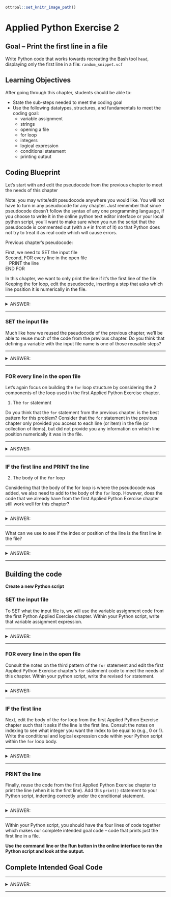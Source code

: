 ```r
ottrpal::set_knitr_image_path()
```

# Applied Python Exercise 2

## Goal -- Print the first line in a file

Write Python code that works towards recreating the Bash tool `head`, displaying only the first line in a file: `random_snippet.vcf`

## Learning Objectives

After going through this chapter, students should be able to:

* State the sub-steps needed to meet the coding goal
* Use the following datatypes, structures, and fundamentals to meet the coding goal:
  * variable assignment
  * strings
  * opening a file
  * for loop
  * integers
  * logical expression
  * conditional statement
  * printing output

## Coding Blueprint

Let's start with and edit the pseudocode from the previous chapter to meet the needs of this chapter

Note: you may write/edit pseudocode anywhere you would like. You will not have to turn in any pseudocode for any chapter. Just remember that since pseudocode doesn't follow the syntax of any one programming language, if you choose to write it in the online python text editor interface or your local python script, you'll want to make sure when you run the script that the pseudocode is commented out (with a `#` in front of it) so that Python does not try to treat it as real code which will cause errors.

Previous chapter's pseudocode:

First, we need to SET the input file <br />
Second, FOR every line in the open file <br />
&nbsp;&nbsp;  PRINT the line <br />
END FOR <br />

In this chapter, we want to only print the line if it's the first line of the file. Keeping the for loop, edit the pseudocode, inserting a step that asks which line position it is numerically in the file.


***
<details><summary> ANSWER: </summary>

First, we need to SET the input file <br />
Second, FOR every line in the open file <br />
&nbsp;&nbsp;  IF the first line <br />
&nbsp;&nbsp;&nbsp;&nbsp;    PRINT the line <br />
&nbsp;&nbsp;  END IF <br />
END FOR <br />

</details>
***

### SET the input file

Much like how we reused the pseudocode of the previous chapter, we'll be able to reuse much of the code from the previous chapter. Do you think that defining a variable with the input file name is one of those reusable steps? 

***
<details><summary> ANSWER: </summary>

Yes, it is

</details>
***

### FOR every line in the open file

Let's again focus on building the `for` loop structure by considering the 2 components of the loop used in the first Applied Python Exercise chapter.

1. The `for` statement

  Do you think that the `for` statement from the previous chapter. is the best pattern for this problem? Consider that the `for` statement in the previous chapter only provided you access to each line (or item) in the file (or collection of items), but did not provide you any information on which line position numerically it was in the file.
  
  ***
  <details><summary> ANSWER: </summary>
 
  We should use the third `for` statement pattern instead which provides both the item and the item's position or index.

  </details>
  *** 
  
### IF the first line and PRINT the line

2. The body of the `for` loop
  
  Considering that the body of the for loop is where the pseudocode was added, we also need to add to the body of the `for` loop. However, does the code that we already have from the first Applied Python Exercise chapter still work well for this chapter?
  
  ***
  <details><summary> ANSWER: </summary>
  
  Yes, it does.
  
  </details>
  ***
  
  What can we use to see if the index or position of the line is the first line in the file? 
  
  ***
  <details><summary> ANSWER: </summary>
  
  We can use a conditional and logical expression such that we'll PRINT the line, but only if it's the first line in the file.
  
  </details>
  ***
  

## Building the code

**Create a new Python script**

### SET the input file

To SET what the input file is, we will use the variable assignment code from the first Python Applied Exercise chapter. Within your Python script, write that variable assignment expression. 

***
<details><summary> ANSWER: </summary>

```python
filename = "random_snippet.vcf"
```

</details>
***

### FOR every line in the open file

Consult the notes on the third pattern of the `for` statement and edit the first Applied Python Exercise chapter's `for` statement code to meet the needs of this chapter. Within your python script, write the revised `for` statement.

***
<details><summary> ANSWER: </summary>

```python
for i, line in enumerate(open(filename)):
```

</details>
***

### IF the first line

Next, edit the body of the `for` loop from the first Applied Python Exercise chapter such that it asks if the line is the first line. Consult the notes on indexing to see what integer you want the index to be equal to (e.g., 0 or 1). Write the conditional and logical expression code within your Python script within the `for` loop body.

***
<details><summary> ANSWER: </summary>

```python
  if i == 0:
```

</details>
***

### PRINT the line

Finally, reuse the code from the first Applied Python Exercise chapter to print the line (when it is the first line). Add this `print()` statement to your Python script, indenting correctly under the conditional statement.

***
<details><summary> ANSWER: </summary>

```python
    print(line.strip('\r\n'))
```

</details>
***

Within your Python script, you should have the four lines of code together which makes our complete intended goal code -- code that prints just the first line in a file.

**Use the command line or the Run button in the online interface to run the Python script and look at the output.**

## Complete Intended Goal Code

***
<details><summary> ANSWER: </summary>

```python
filename = "random_snippet.vcf" #SET the input filename
for i, line in enumerate(open(filename)): #FOR every line in the open file
  if i == 0: #IF the first line
    print(line.strip('\r\n')) #PRINT the line
```

</details>
***